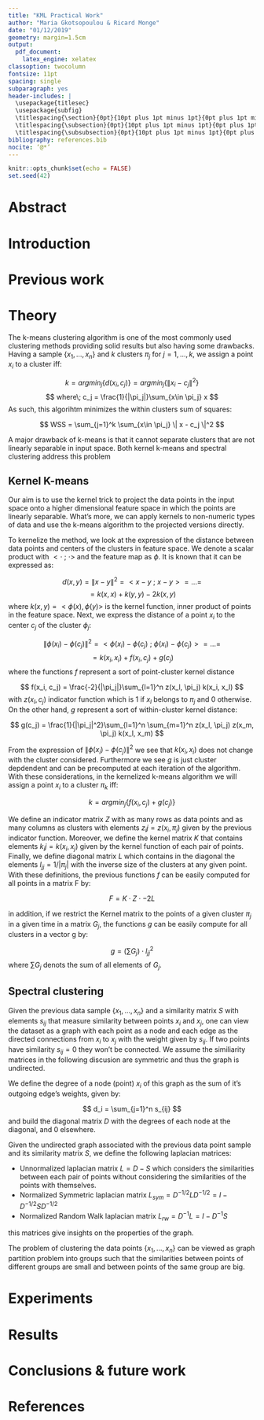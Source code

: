 ```yaml
---
title: "KML Practical Work"
author: "Maria Gkotsopoulou & Ricard Monge"
date: "01/12/2019"
geometry: margin=1.5cm
output: 
  pdf_document: 
    latex_engine: xelatex
classoption: twocolumn
fontsize: 11pt
spacing: single
subparagraph: yes
header-includes: |
  \usepackage{titlesec}
  \usepackage{subfig}
  \titlespacing{\section}{0pt}{10pt plus 1pt minus 1pt}{0pt plus 1pt minus 1pt}
  \titlespacing{\subsection}{0pt}{10pt plus 1pt minus 1pt}{0pt plus 1pt minus 1pt}
  \titlespacing{\subsubsection}{0pt}{10pt plus 1pt minus 1pt}{0pt plus 1pt minus 1pt}
bibliography: references.bib
nocite: ‘@*’
---
```


```r
knitr::opts_chunk$set(echo = FALSE)
set.seed(42)
```


# Abstract

# Introduction

# Previous work

# Theory

The k-means clustering algorithm is one of the most commonly used clustering
methods providing solid results but also having some drawbacks. Having a sample $\{ x_1, ..., x_n \}$ and $k$ clusters $\pi_j$ for $j=1,...,k$, we assign a point $x_i$ to a cluster iff:

$$
k = argmin_{j} \{ d(x_i, c_j) \} = argmin_{j} \{ \| x_i - c_j \|^2 \}
$$
$$
where\; c_j = \frac{1}{|\pi_j|}\sum_{x\in \pi_j} x
$$
As such, this algorihtm minimizes the within clusters sum of squares:

$$
WSS = \sum_{j=1}^k \sum_{x\in \pi_j}  \| x - c_j \|^2
$$

A major drawback of k-means is that it cannot separate clusters that are not
linearly separable in input space. Both kernel k-means and spectral clustering address this problem

## Kernel K-means

Our aim is to use the kernel trick to project the data points in the input space onto a higher dimensional feature space in which the points are linearly separable. What's more, we can apply kernels to non-numeric types of data and use the k-means algorithm to the projected versions directly.

To kernelize the method, we look at the expression of the distance between data points and centers of the clusters in feature space. We denote a scalar product with $< \cdot\text{ ; } \cdot >$ and the feature map as $\phi$. It is known that it can be expressed as:

$$
d(x,y) = \|x-y\|^2 = <x-y\text{ ; }x-y> = ... =
$$
$$
= k(x,x) + k(y,y) - 2k(x,y)
$$
where $k(x,y)=<\phi(x),\phi(y)>$ is the kernel function, inner product of points in the feature space. Next, we express the distance of a point $x_i$ to the center $c_j$ of the cluster $\phi_j$:

$$
\| \phi(x_i) - \phi(c_j) \|^2 = <\phi(x_i) -  \phi(c_j)\text{ ; } \phi(x_i) -  \phi(c_j)> = ... =
$$
$$
= k(x_i, x_i) + f(x_i, c_j) + g(c_j)
$$
where the functions $f$ represent a sort of point-cluster kernel distance

$$
f(x_i, c_j) = \frac{-2}{|\pi_j|}\sum_{l=1}^n z(x_l, \pi_j) k(x_i, x_l)
$$
with $z(x_l, c_j)$ indicator function which is 1 if $x_l$ belongs to $\pi_j$ and 0 otherwise. On the other hand, $g$ represent a sort of within-cluster kernel distance:

$$
g(c_j) = \frac{1}{|\pi_j|^2}\sum_{l=1}^n \sum_{m=1}^n z(x_l, \pi_j) z(x_m, \pi_j) k(x_l, x_m)
$$

From the expression of $\| \phi(x_i) - \phi(c_j) \|^2$ we see that $k(x_i,x_i)$ does not change with the cluster considered. Furthermore we see $g$ is just cluster depdendent and can be precomputed at each iteration of the algorithm. With these considerations, in the kernelized k-means algorithm we will assign a point $x_i$ to a cluster $\pi_k$ iff:

$$
k = argmin_j \{ f(x_i, c_j) + g(c_j) \}
$$

We define an indicator matrix $Z$ with as many rows as data points and as many columns as clusters with elements $z_ij = z(x_i,\pi_j)$ given by the previous indicator function. Moreover, we define the kernel matrix $K$ that contains elements $k_ij = k(x_i, x_j)$ given by the kernel function of each pair of points. Finally, we define diagonal matrix $L$ which contains in the diagonal the elements $l_{jj} = 1/|\pi_j|$ with the inverse size of the clusters at any given point. With these definitions, the previous functions $f$ can be easily computed for all points in a matrix F by:

$$
F = K \cdot Z \cdot -2L
$$

in addition, if we restrict the Kernel matrix to the points of a given cluster $\pi_j$ in a given time in a matrix $G_j$, the functions $g$ can be easily compute for all clusters in a vector g by:

$$
g = \left( \sum G_j \right) \cdot l_{jj}^2
$$
where $\sum G_j$ denots the sum of all elements of $G_j$.

## Spectral clustering

Given the previous data sample $\{ x_1,..., x_n \}$ and a similarity matrix $S$ with elements $s_{ij}$ that measure similarity between points $x_i$ and $x_j$, one can view the dataset as a graph with each point as a node and each edge as the directed connections from $x_i$ to $x_j$ with the weight given by $s_{ij}$. If two points have similarity $s_{ij}=0$ they won't be connected. We assume the similiarity matrices in the following discusion are symmetric and thus the graph is undirected.

We define the degree of a node (point) $x_i$ of this graph as the sum of it's outgoing edge's weights, given by:

$$
d_i = \sum_{j=1}^n s_{ij}
$$
and build the diagonal matrix $D$ with the degrees of each node at the diagonal, and 0 elsewhere.

Given the undirected graph associated with the previous data point sample and its similarity matrix $S$, we define the following laplacian matrices:

* Unnormalized laplacian matrix $L = D - S$ which considers the similarities between each pair of points without considering the similarities of the points with themselves.
* Normalized Symmetric laplacian matrix $L_{sym} = D^{-1/2} L D^{-1/2}= I - D^{-1/2} S D^{-1/2}$
* Normalized Random Walk laplacian matrix $L_{rw} = D^{-1} L = I - D^{-1}S$

this matrices give insights on the properties of the graph.

The problem of clustering the data points $\{ x_1, ..., x_n\}$ can be viewed as graph partition problem into groups such that the similarities between points of different groups are small and between points of the same group are big.

# Experiments

# Results

# Conclusions & future work


# References

  

